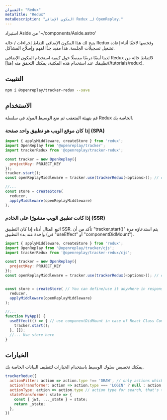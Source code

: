 ```yaml
---
العنوان: "Redux"
metaTitle: "Redux"
metaDescription: "المكون الإضافي Redux لـ OpenReplay."
---
```

استيراد Aside من '~/components/Aside.astro'

يتيح لك هذا المكون الإضافي التقاط إجراءات / حالة Redux وفحصها لاحقًا أثناء إعادة تشغيل تسجيلات الجلسة. هذا مفيد جدًا لفهم وإصلاح المشاكل.

<Aside type="tip">
  لدينا أيضًا درسًا مفصلًا حول كيفية استخدام المكون الإضافي Redux لالتقاط حالة من تطبيقك عند استخدام هذه المكتبة، يمكنك التحقق منه [هنا](/tutorials/redux).
</Aside>

## التثبيت


```bash
npm i @openreplay/tracker-redux --save
```


## الاستخدام

قم بتهيئة المتعقب ثم ضع الوسيط المولد في سلسلة Redux الخاصة بك.

### إذا كان موقع الويب هو تطبيق واحد صفحة (SPA)


```js
import { applyMiddleware, createStore } from 'redux';
import OpenReplay from '@openreplay/tracker';
import trackerRedux from '@openreplay/tracker-redux';

const tracker = new OpenReplay({
  projectKey: PROJECT_KEY
});
tracker.start();
const openReplayMiddleware = tracker.use(trackerRedux(<options>)); // check list of available options below

//...
const store = createStore(
  reducer,
  applyMiddleware(openReplayMiddleware) 
);
```


### إذا كانت تطبيق الويب منشورًا على الخادم (SSR)

اتبع المثال أدناه إذا كان التطبيق SSR. تأكد من أن "tracker.start()" يتم استدعاؤه مرة واحدة عند بدء التطبيق (في "useEffect" أو "componentDidMount").


```js
import { applyMiddleware, createStore } from 'redux';
import OpenReplay from '@openreplay/tracker/cjs';
import trackerRedux from '@openreplay/tracker-redux/cjs';

const tracker = new OpenReplay({
  projectKey: PROJECT_KEY
});
const openReplayMiddleware = tracker.use(trackerRedux(<options>)); // check list of available options below


const store = createStore( // You can define/use it anywhere in response handlers
  reducer,
  applyMiddleware(openReplayMiddleware)
);

//...
function MyApp() {
  useEffect(() => { // use componentDidMount in case of React Class Component
    tracker.start();
  }, []);
  //... Use store here
}

```


## الخيارات

يمكنك تخصيص سلوك الوسيط باستخدام الخيارات لتنظيف البيانات الخاصة بك.


```js
trackerRedux({
  actionFilter: action => action.type !== 'DRAW', // only actions which pass this test will be recorded
  actionTransformer: action => action.type === 'LOGIN' ? null : action,
  actionType: action => action.type // action type for search, that's the default one
  stateTransformer: state => {
    const { jwt, ..._state } = state;
    return _state;
  },
})
```

